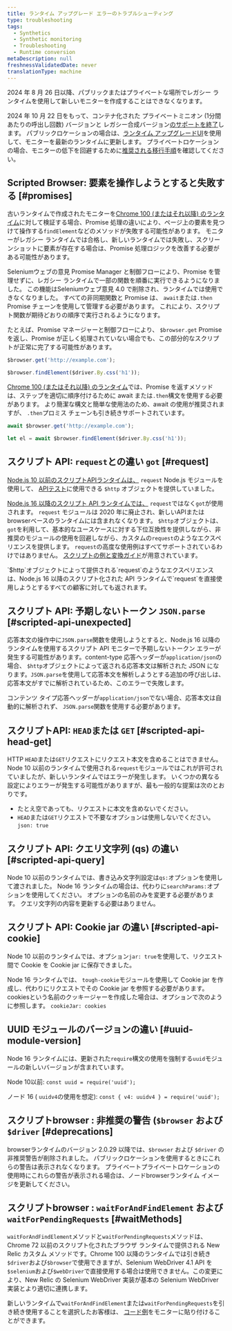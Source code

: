 ```yaml
---
title: ランタイム アップグレード エラーのトラブルシューティング
type: troubleshooting
tags:
  - Synthetics
  - Synthetic monitoring
  - Troubleshooting
  - Runtime conversion
metaDescription: null
freshnessValidatedDate: never
translationType: machine
---
```


<Callout variant="important">
  2024 年 8 月 26 日以降、パブリックまたはプライベートな場所でレガシー ランタイムを使用して新しいモニターを作成することはできなくなります。

  2024 年 10 月 22 日をもって、コンテナ化された プライベートミニオン (1分間あたりの呼出し回数) バージョンと レガシー合成バージョン[のサポートを終了](/whats-new/2024/04/whats-new-04-09-eol-synthetics-runtime-cpm)します。 パブリックロケーションの場合は、[ランタイム アップグレードUI](/docs/synthetics/synthetic-monitoring/using-monitors/runtime-upgrade-ui/)を使用して、モニターを最新のランタイムに更新します。 プライベートロケーションの場合、モニターの低下を回避するために[推奨される移行手順](/docs/synthetics/synthetic-monitoring/private-locations/job-manager-transition-guide/#monitorMigration)を確認してください。
</Callout>

## Scripted Browser: 要素を操作しようとすると失敗する [#promises]

古いランタイムで作成されたモニターを[Chrome 100 (またはそれ以降) のランタイム](/docs/synthetics/synthetic-monitoring/scripting-monitors/synthetic-scripted-browser-reference-monitor-versions-chrome-100)に対して検証する場合、Promise 処理の違いにより、ページ上の要素を見つけて操作する`findElement`などのメソッドが失敗する可能性があります。 モニターがレガシー ランタイムでは合格し、新しいランタイムでは失敗し、スクリーンショットに要素が存在する場合は、Promise 処理ロジックを改善する必要がある可能性があります。

Seleniumウェブの意見 Promise Manager と制御フローにより、Promise を管理せずに、レガシー ランタイムで一部の関数を順番に実行できるようになりました。 この機能はSeleniumウェブ意見 4.0 で削除され、ランタイムでは使用できなくなりました。 すべての非同期関数と Promise は、 `await`または`.then` Promise チェーンを使用して管理する必要があります。 これにより、スクリプト関数が期待どおりの順序で実行されるようになります。

たとえば、Promise マネージャーと制御フローにより、 `$browser.get` Promise を返し、Promise が正しく処理されていない場合でも、この部分的なスクリプトが正常に完了する可能性があります。

```js
$browser.get('http://example.com');

$browser.findElement($driver.By.css('h1'));
```

[Chrome 100 (またはそれ以降) のランタイム](/docs/synthetics/synthetic-monitoring/scripting-monitors/synthetic-scripted-browser-reference-monitor-versions-chrome-100)では、Promise を返すメソッドは、ステップを適切に順序付けるために await または`.then`構文を使用する必要があります。 より簡潔な構文と簡単な使用法のため、await の使用が推奨されますが、 `.then`プロミス チェーンも引き続きサポートされています。

```js
await $browser.get('http://example.com');

let el = await $browser.findElement($driver.By.css('h1'));
```

## スクリプト API: `request`との違い `got` [#request]

[Node.js 10 以前のスクリプトAPIランタイムは、](/docs/synthetics/synthetic-monitoring/using-monitors/manage-monitor-runtimes/#dependencies) `request` Node.js モジュールを使用して、 [APIテスト](/docs/synthetics/synthetic-monitoring/scripting-monitors/write-synthetic-api-tests-legacy/)に使用できる `$http` オブジェクトを提供していました。

[Node.js 16 以降のスクリプト API ランタイムでは、](/docs/synthetics/synthetic-monitoring/using-monitors/manage-monitor-runtimes/#apidependencies) `request`ではなく`got`が使用されます。 `request` モジュールは 2020 年に廃止され、新しいAPIまたはbrowserベースのランタイムには含まれなくなります。 `$http`オブジェクトは、 `got`を利用して、基本的なユースケースに対する下位互換性を提供しながら、非推奨のモジュールの使用を回避しながら、カスタムの`request`のようなエクスペリエンスを提供します。 `request`の高度な使用例はすべてサポートされているわけではありません。 [スクリプトの例と変換ガイド](/docs/synthetics/synthetic-monitoring/scripting-monitors/write-synthetic-api-tests/)が用意されています。

<Callout variant="tip">
  `$http`オブジェクトによって提供される`request`のようなエクスペリエンスは、Node.js 16 以降のスクリプト化された API ランタイムで`request`を直接使用しようとするすべての顧客に対しても返されます。
</Callout>

## スクリプト API: 予期しないトークン `JSON.parse` [#scripted-api-unexpected]

応答本文の操作中に`JSON.parse`関数を使用しようとすると、Node.js 16 以降のランタイムを使用するスクリプト API モニターで予期しないトークン エラーが発生する可能性があります。content-type 応答ヘッダーが`application/json`の場合、 `$http`オブジェクトによって返される応答本文は解析された JSON になります。`JSON.parse`を使用して応答本文を解析しようとする追加の呼び出しは、応答本文がすでに解析されているため、このエラーで失敗します。

コンテンツ タイプ応答ヘッダーが`application/json`でない場合、応答本文は自動的に解析されず、 `JSON.parse`関数を使用する必要があります。

## スクリプトAPI: `HEAD`または `GET` [#scripted-api-head-get]

HTTP `HEAD`または`GET`リクエストにリクエスト本文を含めることはできません。 Node 10 以前のランタイムで使用される`request`モジュールではこれが許可されていましたが、新しいランタイムではエラーが発生します。 いくつかの異なる設定によりエラーが発生する可能性がありますが、最も一般的な提案は次のとおりです。

* たとえ空であっても、リクエストに本文を含めないでください。
* `HEAD`または`GET`リクエストで不要なオプションは使用しないでください。 `json: true`

## スクリプト API: クエリ文字列 (qs) の違い [#scripted-api-query]

Node 10 以前のランタイムでは、書き込み文字列設定は`qs:`オプションを使用して渡されました。 Node 16 ランタイムの場合は、代わりに`searchParams:`オプションを使用してください。 オプションの名前のみを変更する必要があります。 クエリ文字列の内容を更新する必要はありません。

## スクリプト API: Cookie jar の違い [#scripted-api-cookie]

Node 10 以前のランタイムでは、オプション`jar: true`を使用して、リクエスト間で Cookie を Cookie jar に保存できました。

Node 16 ランタイムでは、 `tough-cookie`モジュールを使用して Cookie jar を作成し、代わりにリクエストでその Cookie jar を参照する必要があります。 cookiesという名前のクッキージャーを作成した場合は、オプションで次のように参照します。 `cookieJar: cookies`

## UUID モジュールのバージョンの違い [#uuid-module-version]

Node 16 ランタイムには、更新された`require`構文の使用を強制する`uuid`モジュールの新しいバージョンが含まれています。

Node 10以前: `const uuid = require('uuid');`

ノード 16 ( `uuidv4`の使用を想定): `const { v4: uuidv4 } = require('uuid');`

## スクリプトbrowser : 非推奨の警告 (`$browser` および `$driver` [#deprecations]

browserランタイムのバージョン 2.0.29 以降では、`$browser` および `$driver` の非推奨警告が削除されました。 パブリックロケーションを使用するときにこれらの警告は表示されなくなります。 プライベートプライベートロケーションの使用時にこれらの警告が表示される場合は、ノードbrowserランタイム イメージを更新してください。

## スクリプトbrowser : `waitForAndFindElement` および `waitForPendingRequests` [#waitMethods]

`waitForAndFindElement`メソッドと`waitForPendingRequests`メソッドは、Chrome 72 以前のスクリプト化されたブラウザ ランタイムで提供される New Relic カスタム メソッドです。Chrome 100 以降のランタイムでは引き続き`$driver`および`$browser`で使用できますが、Selenium WebDriver 4.1 API を`$selenium`および`$webDriver`で直接使用する場合は使用できません。この変更により、New Relic の Selenium WebDriver 実装が基本の Selenium WebDriver 実装とより適切に連携します。

新しいランタイムで`waitForAndFindElement`または`waitForPendingRequests`を引き続き使用することを選択したお客様は、 [コード例](/docs/synthetics/synthetic-monitoring/scripting-monitors/synthetic-scripted-browser-reference-monitor-versions-chrome-100/#waitForAndFindElement)をモニターに貼り付けることができます。